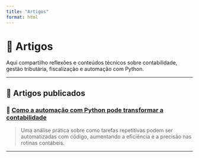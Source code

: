 ```yaml
---
title: "Artigos"
format: html
---
```


# 📝 Artigos

Aqui compartilho reflexões e conteúdos técnicos sobre contabilidade, gestão tributária, fiscalização e automação com Python.

---

## 📌 Artigos publicados

### 📄 [Como a automação com Python pode transformar a contabilidade](artigos/automacao-python-contabilidade.qmd)

> Uma análise prática sobre como tarefas repetitivas podem ser automatizadas com código, aumentando a eficiência e a precisão nas rotinas contábeis.

---

